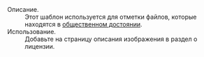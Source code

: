 ;Описание.
:Этот шаблон используется для отметки файлов, которые находятся в [[Wikipedia:ru:Общественное достояние|общественном достоянии]].
;Использование.
:Добавьте <code>{{t|PD}}</code> на страницу описания изображения в раздел о лицензии.<includeonly>
[[Категория:Шаблоны лицензий|{{PAGENAME}}]]</includeonly><noinclude>
[[Категория:Документация шаблонов|{{PAGENAME}}]]</noinclude>